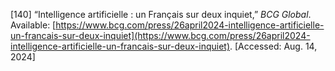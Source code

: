 \[140\]	“Intelligence artificielle : un Français sur deux inquiet,” *BCG Global*. Available: [https://www.bcg.com/press/26april2024-intelligence-artificielle-un-francais-sur-deux-inquiet](https://www.bcg.com/press/26april2024-intelligence-artificielle-un-francais-sur-deux-inquiet). \[Accessed: Aug. 14, 2024\]